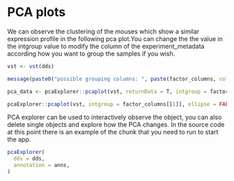 # PCA plots

We can observe the clustering of the mouses which show a similar expression profile in the following pca plot.You can change the the value in the intgroup value to modify the column of the experiment_metadata according how you want to group the samples if you wish.

```r
vst <- vst(dds)
```

```r

message(paste0("possible grouping columns: ", paste(factor_columns, collapse = ", ")))

pca_data <- pcaExplorer::pcaplot(vst, returnData = T, intgroup = factor_columns[[1]], ellipse = FALSE, text_labels = FALSE, ntop = 5000)

pcaExplorer::pcaplot(vst, intgroup = factor_columns[[1]], ellipse = FALSE, text_labels = TRUE, ntop = 5000)
```

PCA explorer can be used to interactively observe the object, you can also delete single objects and explore how the PCA changes. In the source code at this point there is an example of the chunk that you need to run to start the app. 

```r
pcaExplorer(
  dds = dds,
  annotation = anns,
)
```
